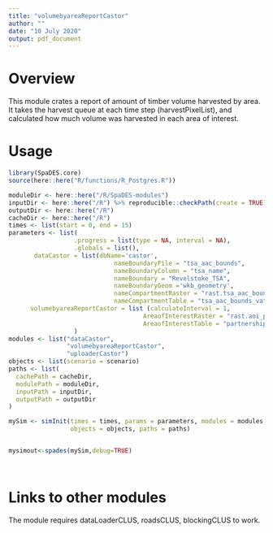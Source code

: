 ```yaml
---
title: "volumebyareaReportCastor"
author: ""
date: "10 July 2020"
output: pdf_document
---
```


# Overview

This module crates a report of amount of timber volume harvested by area. It takes the harvest queue at each time step (harvestPixelList), and calculated how much volume was harvested in each area of interest.

# Usage

```r
library(SpaDES.core)
source(here::here("R/functions/R_Postgres.R"))

moduleDir <- here::here("/R/SpaDES-modules")
inputDir <- here::here("/R") %>% reproducible::checkPath(create = TRUE)
outputDir <- here::here("/R")
cacheDir <- here::here("/R")
times <- list(start = 0, end = 15)
parameters <- list(
                  .progress = list(type = NA, interval = NA),
                  .globals = list(),
       dataCastor = list(dbName='castor',
                             nameBoundaryFile = "tsa_aac_bounds",
                             nameBoundaryColumn = "tsa_name",
                             nameBoundary = "Revelstoke_TSA",
                             nameBoundaryGeom ='wkb_geometry',
                             nameCompartmentRaster = "rast.tsa_aac_boundary",
                             nameCompartmentTable = "tsa_aac_bounds_vat"),
      volumebyareaReportCastor = list (calculateInterval = 1,
                                     AreaofInterestRaster = "rast.aoi_partnership_agree",
                                     AreaofInterestTable = "partnership_agreement_vat")
                  )
modules <- list("dataCastor",
                "volumebyareaReportCastor", 
                "uploaderCastor")
objects <- list(scenario = scenario)
paths <- list(
  cachePath = cacheDir,
  modulePath = moduleDir,
  inputPath = inputDir,
  outputPath = outputDir
)

mySim <- simInit(times = times, params = parameters, modules = modules,
                 objects = objects, paths = paths)


mysimout<-spades(mySim,debug=TRUE) 




```


# Links to other modules

The module requires dataLoaderCLUS, roadsCLUS, blockingCLUS to work.

